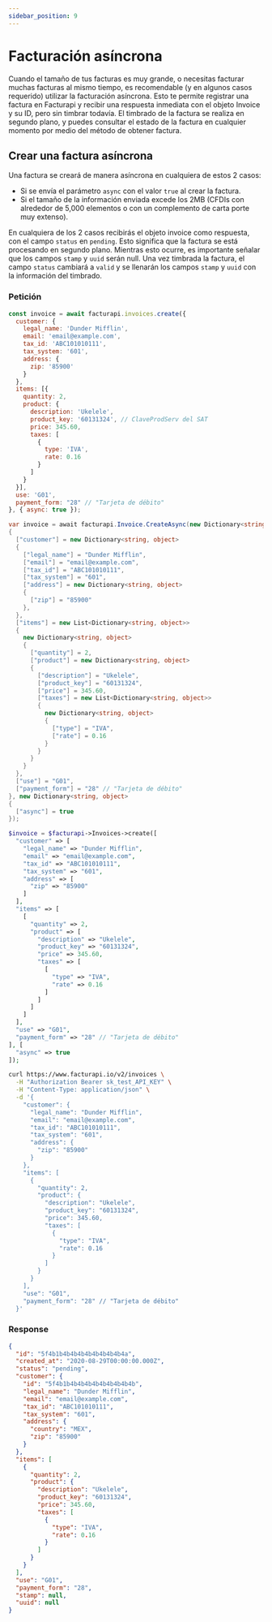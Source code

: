 ```yaml
---
sidebar_position: 9
---
```



# Facturación asíncrona

Cuando el tamaño de tus facturas es muy grande, o necesitas facturar muchas facturas al mismo tiempo, es recomendable (y en algunos casos requerido) utilizar la facturación asíncrona. Esto te permite registrar una factura en Facturapi
y recibir una respuesta inmediata con el objeto Invoice y su ID, pero sin timbrar todavía. El timbrado de la factura se realiza en segundo plano, y puedes consultar el estado de la factura en cualquier momento
por medio del método de obtener factura.

## Crear una factura asíncrona

Una factura se creará de manera asíncrona en cualquiera de estos 2 casos:

- Si se envía el parámetro `async` con el valor `true` al crear la factura.
- Si el tamaño de la información enviada excede los 2MB (CFDIs con alrededor de 5,000 elementos o con un complemento de carta porte muy extenso).

En cualquiera de los 2 casos recibirás el objeto invoice como respuesta, con el campo `status` en `pending`. Esto significa que la factura se está procesando en segundo plano. Mientras esto ocurre, es importante
señalar que los campos `stamp` y `uuid` serán null. Una vez timbrada la factura, el campo `status` cambiará a `valid` y se llenarán los campos `stamp` y `uuid` con la información del timbrado.

### Petición

<Tabs groupId="codeExamples">
<TabItem value="js" label="Node.js" default>

```javascript
const invoice = await facturapi.invoices.create({
  customer: {
    legal_name: 'Dunder Mifflin',
    email: 'email@example.com',
    tax_id: 'ABC101010111',
    tax_system: '601',
    address: {
      zip: '85900'
    }
  },
  items: [{
    quantity: 2,
    product: {
      description: 'Ukelele',
      product_key: '60131324', // ClaveProdServ del SAT
      price: 345.60,
      taxes: [
        {
          type: 'IVA',
          rate: 0.16
        }
      ]
    }
  }],
  use: 'G01',
  payment_form: "28" // "Tarjeta de débito"
}, { async: true });
```

</TabItem>
<TabItem value="cs" label="C#">

```csharp
var invoice = await facturapi.Invoice.CreateAsync(new Dictionary<string, object>
{
  ["customer"] = new Dictionary<string, object>
  {
    ["legal_name"] = "Dunder Mifflin",
    ["email"] = "email@example.com",
    ["tax_id"] = "ABC101010111",
    ["tax_system"] = "601",
    ["address"] = new Dictionary<string, object>
    {
      ["zip"] = "85900"
    },
  },
  ["items"] = new List<Dictionary<string, object>>
  {
    new Dictionary<string, object>
    {
      ["quantity"] = 2,
      ["product"] = new Dictionary<string, object>
      {
        ["description"] = "Ukelele",
        ["product_key"] = "60131324",
        ["price"] = 345.60,
        ["taxes"] = new List<Dictionary<string, object>>
        {
          new Dictionary<string, object>
          {
            ["type"] = "IVA",
            ["rate"] = 0.16
          }
        }
      }
    }
  },
  ["use"] = "G01",
  ["payment_form"] = "28" // "Tarjeta de débito"
}, new Dictionary<string, object>
{
  ["async"] = true
});
```

</TabItem>
<TabItem value="php" label="PHP">

```php
$invoice = $facturapi->Invoices->create([
  "customer" => [
    "legal_name" => "Dunder Mifflin",
    "email" => "email@example.com",
    "tax_id" => "ABC101010111",
    "tax_system" => "601",
    "address" => [
      "zip" => "85900"
    ]
  ],
  "items" => [
    [
      "quantity" => 2,
      "product" => [
        "description" => "Ukelele",
        "product_key" => "60131324",
        "price" => 345.60,
        "taxes" => [
          [
            "type" => "IVA",
            "rate" => 0.16
          ]
        ]
      ]
    ]
  ],
  "use" => "G01",
  "payment_form" => "28" // "Tarjeta de débito"
], [
  "async" => true
]);
```

</TabItem>
<TabItem value="curl" label="cURL">

```bash
curl https://www.facturapi.io/v2/invoices \
  -H "Authorization Bearer sk_test_API_KEY" \
  -H "Content-Type: application/json" \
  -d '{
    "customer": {
      "legal_name": "Dunder Mifflin",
      "email": "email@example.com",
      "tax_id": "ABC101010111",
      "tax_system": "601",
      "address": {
        "zip": "85900"
      }
    },
    "items": [
      {
        "quantity": 2,
        "product": {
          "description": "Ukelele",
          "product_key": "60131324",
          "price": 345.60,
          "taxes": [
            {
              "type": "IVA",
              "rate": 0.16
            }
          ]
        }
      }
    ],
    "use": "G01",
    "payment_form": "28" // "Tarjeta de débito"
  }'
```

</TabItem>
</Tabs>

### Response

```json
{
  "id": "5f4b1b4b4b4b4b4b4b4b4b4a",
  "created_at": "2020-08-29T00:00:00.000Z",
  "status": "pending",
  "customer": {
    "id": "5f4b1b4b4b4b4b4b4b4b4b4b",
    "legal_name": "Dunder Mifflin",
    "email": "email@example.com",
    "tax_id": "ABC101010111",
    "tax_system": "601",
    "address": {
      "country": "MEX",
      "zip": "85900"
    }
  },
  "items": [
    {
      "quantity": 2,
      "product": {
        "description": "Ukelele",
        "product_key": "60131324",
        "price": 345.60,
        "taxes": [
          {
            "type": "IVA",
            "rate": 0.16
          }
        ]
      }
    }
  ],
  "use": "G01",
  "payment_form": "28",
  "stamp": null,
  "uuid": null
}
```